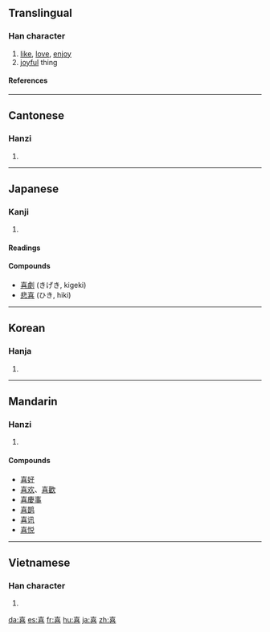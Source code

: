 {{see|憙}}

==Translingual==
{{Han stroke|[[Image:喜-bw.png|thumbnail|center|600 px]]}}
===Han character===
{{Han char|rn=30|rad=口|as=09|sn=12|four=4060<sub>1</sub>|canj=土口廿口 (GRTR)|ids=⿱[[壴]][[口]]}}
# [[like]], [[love]], [[enjoy]]
# [[joyful]] thing
====References====
{{Han ref|kx=0199.050|dkj=03957|dj=0420.290|hdz=10649.020|uh=559C|ud=21916|bh=B3DF|bd=46047}}

----

==Cantonese==
===Hanzi===
{{yue-hanzi|jyut=hei2|y=hei2}}
# {{defn|Cantonese}}

----
== Japanese ==
===Kanji===
{{ja-kanji|grade=4|rs=口09}}
# {{defn|Japanese}} 
====Readings====
{{ja-readings|on=[[き]] (ki), [[し]] (shi)|kun=[[よろこぶ]] (yorokobu), [[よろこび]] (yorokobi)}}

====Compounds====
*[[喜劇]] (きげき, kigeki)
*[[悲喜]] (ひき, hiki)

----

==Korean==
===Hanja===
{{ko-hanja|hangeul=희|rv=hui|mr=hŭi}}
# {{defn|Korean}}

----
==Mandarin==
===Hanzi===
{{cmn-hanzi|pin=[[hè]] ([[he4]]), [[xǐ]] ([[xi3]])|wg=ho<sup>4</sup>, hsi<sup>3</sup>}}
# {{defn|Mandarin}}

====Compounds====
*[[喜好]]
*[[喜欢]]、[[喜歡]]
*[[喜慶事]]
*[[喜鹊]]
*[[喜讯]]
*[[喜悦]]

----
==Vietnamese==
===Han character===
{{vi-hantu|hỉ}}
# {{defn|Vietnamese}}

[[da:喜]]
[[es:喜]]
[[fr:喜]]
[[hu:喜]]
[[ja:喜]]
[[zh:喜]]